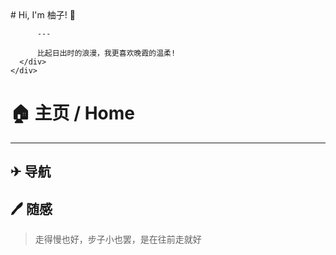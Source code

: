 
<BaseLayout title="主页">
  <BaseCard title="Home">
    <div class="flex">
      <div class="p-6">
          # Hi, I'm 柚子! 👋

          ---
          
          比起日出时的浪漫，我更喜欢晚霞的温柔!
      </div>
    </div>

  </BaseCard>

  <BaseCard title="Home" image={HomeImage}>

# 🏠 主页 / Home
---

## ✈ 导航

<div class="grid grid-cols-2 gap-4">
  <LinkCard
    title="博客"
    desc="看到一些有趣的东西"
    url={`${defineConfig.base}/blog`}
    target = "_self"
  />
  <LinkCard
    title="项目"
    desc="想法的实现"
    url={`${defineConfig.base}/project`}
    target = "_self"
  />
  <LinkCard
    title="关于"
    desc="关于我和网站"
    url={`${defineConfig.base}/about`}
    target = "_self"
  />
  <LinkCard
    title="友链"
    desc="有趣的人"
    url={`${defineConfig.base}/friend`}
    target = "_self"
  />
</div>


## 🖊 随感

> 走得慢也好，步子小也罢，是在往前走就好


  </BaseCard>
</BaseLayout>

